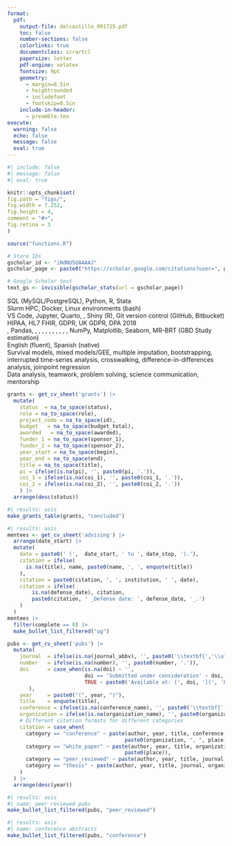 ```yaml
---
format:
  pdf:
    output-file: delcastillo_091725.pdf
    toc: false
    number-sections: false
    colorlinks: true
    documentclass: scrartcl
    papersize: letter
    pdf-engine: xelatex
    fontsize: 9pt
    geometry:
      - margin=0.5in
      - heightrounded
      - includefoot
      - footskip=0.5in
    include-in-header:
      - preamble.tex
execute:
  warning: false
  echo: false
  message: false
  eval: true
---
```


```r
#| include: false
#| message: false
#| eval: true

knitr::opts_chunk$set(
fig.path = "figs/",
fig.width = 7.252,
fig.height = 4,
comment = "#>",
fig.retina = 3
)

source("functions.R")

# Store IDs
gscholar_id <- "iNdNU5QAAAAJ"
gscholar_page <- paste0("https://scholar.google.com/citations?user=", gscholar_id)

# Google Scholar text
text_gs <- invisible(gscholar_stats(url = gscholar_page))
```

\begin{center}
\huge{\uline{\textbf{Darwin Del Castillo, MD, MPH}}} \\
\vspace{2.5pt}
\begin{minipage}[c]{0.28\textwidth}
\centering \textbf{LinkedIn:} \href{https://www.linkedin.com/in/darwin-del-castillo/}{darwin-del-castillo}
\end{minipage}
\begin{minipage}[c]{0.28\textwidth}
\centering \textbf{Email:} \href{mailto:ddelcastillo.f@gmail.com}{ddelcastillo.f@gmail.com}
\end{minipage}
\begin{minipage}[c]{0.28\textwidth}
\centering \textbf{GitHub:} \href{https://github.com/ddelcastillof}{github.com/ddelcastillof}
\end{minipage}
\vspace{-2.5pt}
\end{center}

\section*{Education}
\vspace{-1.5em}
\textcolor{gray}{\rule{\textwidth}{0.5pt}}
\begin{longtable}{p{14cm}>{\raggedleft\arraybackslash}p{4cm}}

\textbf{Master of Public Health (MPH) – Epidemiology} & \textbf{Sep 2023 – Jun 2025} \\
\textsc{University of Washington} & \textsc{Seattle - USA} \\

&\\

\textbf{Medical Doctor (MD)} & \textbf{Mar 2014 – Dec 2020} \\
\textsc{Universidad Nacional Mayor de San Marcos} & \textsc{Lima - Peru} \\
\end{longtable}

\section*{Skills}
\vspace{-1.5em}
\textcolor{gray}{\rule{\textwidth}{0.5pt}}
\textbf{Programming:} SQL (MySQL/PostgreSQL), Python, R, Stata \
\textbf{Cloud Computing:} Slurm HPC, Docker, Linux environments (bash) \
\textbf{Tools:} VS Code, Jupyter, Quarto, \LaTeX, Shiny (R), Git version control (GitHub, Bitbucket) \
\textbf{Data Standards:} HIPAA, HL7 FHIR, GDPR, UK GDPR, DPA 2018 \
\textbf{Packages:} \texttt{tidyverse}, Pandas, \texttt{ggplot2}, \texttt{lme4}, \texttt{mice}, \texttt{survival}, \texttt{geepack}, \texttt{gam}, \texttt{rJAGS}, \texttt{rstan}, \texttt{metafor}, \texttt{did}, NumPy, Matplotlib, Seaborn, MR-BRT (GBD Study estimation) \
\textbf{Languages:} English (fluent), Spanish (native) \
\textbf{Statistical methods:} Survival models, mixed models/GEE, multiple imputation, bootstrapping, interrupted time-series analysis, crosswalking, difference-in-differences analysis, joinpoint regression\
\textbf{Core Competencies:} Data analysis, teamwork, problem solving, science communication, mentorship

\section*{Professional Experience}
\vspace{-1.5em}
\textcolor{gray}{\rule{\textwidth}{0.5pt}}

\begin{longtable}{p{14cm}>{\raggedleft\arraybackslash}p{4cm}}
\textbf{Graduate Research Assistant} & \textbf{Jul 2024 – Jun 2025} \\
\textsc{Institute for Health Metrics and Evaluation} & \textsc{Seattle - USA} \\
\multicolumn{2}{p{18cm}}{%
\begin{itemize}
  \item Led the development of hyperparameters for a Bayesian hierarchical meta‑regression model to estimate prevalence, incidence, and clinical outcomes of lower‑respiratory‑tract infections across 80 countries.
  \item Executed an MCMC algorithm with data-driven priors and uncertainty propagation to estimate the overlap among inclusion health populations in 22 high-income countries to compute population-attributable fractions and standardized mortality ratios.
  \item Performed ML algorithms on EHR data extraction from 2 countries with 60+ million records to build population-level summaries per age and sex groups, including simulation-based scenario testing.
\end{itemize}
} \\
\\
\textbf{Graduate Research Assistant} & \textbf{Sep 2023 – Jun 2024} \\
\textsc{Department of Global Health – University of Washington} & \textsc{Seattle - USA} \\
\multicolumn{2}{p{18cm}}{%
\begin{itemize} 
  \item Designed the study protocol and coordinated a mixed-methods evaluation of implementation strategies for pediatric burn care across >10 low-resource Peruvian hospitals.
  \item Co-developed communication strategies with 2 stakeholder organizations to translate complex findings for healthcare policymakers.
  \item Conducted a systematic review to assess mental health policy implementation indicators in low-and middle-income countries as part of a consultancy for an international NGO.
\end{itemize}
} \\
\\
\textbf{Real-World Evidence Consultant} & \textbf{Jan 2023 – Jan 2024} \\
\textsc{Social Security System (ESSALUD)} & \textsc{Lima – Peru}\\
\multicolumn{2}{p{18cm}}{%
\begin{itemize}
  \item Harmonized claims and inpatient EHR data from +50 hospitals to provide comprehensive insights into healthcare outcomes.
  \item Executed budget impact and cost-effectiveness models that prioritized oncological interventions worth \$1 M+.
  \item Synthesised systematic review/evidence synthesis and statistical estimates from clinical data into executive reports, guiding reimbursement policy for Peru’s Social Security System.
\end{itemize}
} \\
\\
\textbf{Research Assistant} & \textbf{Mar 2019 – Aug 2023}\\
\textsc{CRONICAS Center of Excellence in Chronic Diseases} & \textsc{Lima – Peru}\\
\multicolumn{2}{p{18cm}}{%
\begin{itemize}
  \item Analyzed longitudinal data from observational studies and RCTs using generalised linear methods and survival curves in cardiometabolic disease epidemiology. 
  \item Conducted preliminary data analysis on clinical, demographic, and biological biomarkers to support research grant proposals.
  \item Co-authored 5 scientific manuscripts, which included longitudinal data analyses and machine learning models.
\end{itemize}
} \\
\end{longtable}

\section*{Additional Education}
\vspace{-1.5em}
\textcolor{gray}{\rule{\textwidth}{0.5pt}}

\begin{longtable}{p{14cm}>{\raggedleft\arraybackslash}p{4cm}}
\textbf{Professional Certificate in Clinical Research} & \textbf{Sep 2021 – Apr 2022} \\
\textsc{Universidad Peruana Cayetano Heredia} & \textsc{Lima - Peru} \\
\end{longtable}

\section*{Research Support and Teaching Activities}
\vspace{-1.5em}
\textcolor{gray}{\rule{\textwidth}{0.5pt}}
\subsection{Research Support}
```r
grants <- get_cv_sheet('grants') |>
  mutate(
    status  = na_to_space(status),
    role = na_to_space(role),
    project_code = na_to_space(id),
    budget   = na_to_space(budget_total),
    awarded   = na_to_space(awarded),
    funder_1 = na_to_space(sponsor_1),
    funder_2 = na_to_space(sponsor_2),
    year_start = na_to_space(begin),
    year_end = na_to_space(end),
    title = na_to_space(title),
    pi = ifelse(is.na(pi), '', paste0(pi, '.')),
    coi_1 = ifelse(is.na(coi_1), '', paste0(coi_1, '.')),
    coi_2 = ifelse(is.na(coi_2), '', paste0(coi_2, '.'))
    ) |> 
  arrange(desc(status))
```
\subsubsection{Concluded Research Support}
```r
#| results: asis
make_grants_table(grants, "concluded")
```

\subsection{Teaching}
\vspace{-1em}
\begin{longtable}{>{\raggedright\arraybackslash}p{14cm}>{\raggedleft\arraybackslash}p{4cm}}
\textbf{Lecturer} & \textbf{Mar 2025 – Current} \\
\textsc{School of Medicine – Universidad Científica del Sur} & \textsc{Lima – Peru} \\
\multicolumn{2}{p{18cm}}{%
\textsc{Introduction to Epidemiology:} I teach three sections of \textasciitilde 15 fourth-year medical students each, focusing on basic clinical epidemiology concepts, including study designs, bias identification, \& basic epidemiological surveillance concepts.
} \\
\\
\textbf{Teaching Assistant} & \textbf{Mar 2024 – Jun 2024} \\
\textsc{College of Arts \& Sciences – University of Washington} & \textsc{Seattle – USA} \\
\multicolumn{2}{p{18cm}}{%
\textsc{Introduction to Molecular and Cellular Biology:} Led two laboratory practice sessions with \textasciitilde 25 undergraduate students each, covering fundamental molecular and cellular biology experiments.
} \\
\end{longtable}
\vspace{-0.75em}
\subsection{Mentoring}
\vspace{-0.75em}
\subsubsection{Undergraduate thesis}
\vspace{-0.75em}
```r
#| results: asis
mentees <- get_cv_sheet('advising') |>
  arrange(date_start) |> 
  mutate(
    date = paste0(' (',  date_start, ' to ', date_stop, ').'),
    citation = ifelse(
      is.na(title), name, paste0(name, ', ', enquote(title))
    ),
    citation = paste0(citation, ', ', institution, ' ', date), 
    citation = ifelse(
        is.na(defense_date), citation, 
        paste0(citation, ' _Defense date: ', defense_date, '_.')
    )
  )
mentees |> 
  filter(complete == 0) |>
  make_bullet_list_filtered("ug")
```

\section*{Licensure and certification}
\vspace{-1.5em}
\textcolor{darkgray}{\rule{\textwidth}{0.5pt}}
\begin{longtable}{>{\raggedright\arraybackslash}p{1.5cm} p{16.5cm}}
\textbf{2024} & National Registry of Investigators, RENACYT-CONCYTEC, Investigator Level VII (P0160977) \\
\textbf{2023} & CITI Program, Good Clinical Practice and ICH, Credential ID 65079238 \\
\textbf{2023} & CITI Program, Human Subjects Learners, Credential ID 65079240 \\
\textbf{2023} & CITI Program, Biomedical Responsible Conduct of Research, Credential ID 65079239 \\
\textbf{2021} & Peruvian College of Physicians, Membership No. 94534 \\
\end{longtable}

\section*{Publications \hspace{0.75cm} ORCID: 0000-0002-8609-0312}
\vspace{-1.5em}
\textcolor{gray}{\rule{\textwidth}{0.5pt}}
\subsection{Peer-reviewed publications}
```r
pubs <- get_cv_sheet('pubs') |>
  mutate(
    journal  = ifelse(is.na(journal_abbv), '', paste0('\\textbf{','\\uline{', journal_abbv, '}','}')),
    number   = ifelse(is.na(number), '', paste0(number, '.')),
    doi      = case_when(is.na(doi) ~ '',
                         doi == 'Submitted under consideration' ~ doi,
                         TRUE ~ paste0('Available at: [', doi, '](', 'https://doi.org/', doi, ')')
       ),
    year     = paste0("(", year, ")"),
    title    = enquote(title),
    conference = ifelse(is.na(conference_name), '', paste0('\\textbf{','\\uline{', conference_name, '}','}')),
    organization = ifelse(is.na(organization_name), '', paste0(organization_name, '.')),
    # Different citation formats for different categories
    citation = case_when(
      category == "conference" ~ paste(author, year, title, conference, 
                                      paste0(organization, ", ", place)),
      category == "white_paper" ~ paste(author, year, title, organization_name, 
                                      paste0(place)),
      category == "peer_reviewed" ~ paste(author, year, title, journal, number, doi),
      category == "thesis" ~ paste(author, year, title, journal, organization)
    )
  ) |> 
  arrange(desc(year))
```

```r
#| results: asis
#| name: peer reviewed pubs
make_bullet_list_filtered(pubs, "peer_reviewed")
```

\subsection{Conference abstracts}
```r
#| results: asis
#| name: conference abstracts
make_bullet_list_filtered(pubs, "conference")
```